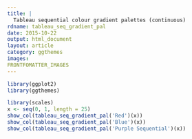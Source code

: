 ```yaml
---
title: |
  Tableau sequential colour gradient palettes (continuous)
rdname: tableau_seq_gradient_pal
date: 2015-10-22
output: html_document
layout: article
category: ggthemes
images:
FRONTFOMATTER_IMAGES
---
```


```r
library(ggplot2)
library(ggthemes)
```

```r
library(scales)
x <- seq(0, 1, length = 25)
show_col(tableau_seq_gradient_pal('Red')(x))
show_col(tableau_seq_gradient_pal('Blue')(x))
show_col(tableau_seq_gradient_pal('Purple Sequential')(x))



```